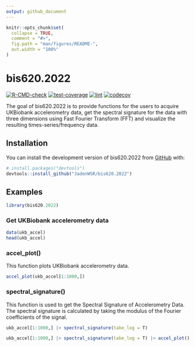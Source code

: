 ```yaml
---
output: github_document
---
```


<!-- README.md is generated from README.Rmd. Please edit that file -->

```r
knitr::opts_chunk$set(
  collapse = TRUE,
  comment = "#>",
  fig.path = "man/figures/README-",
  out.width = "100%"
)
```

# bis620.2022

<!-- badges: start -->
[![R-CMD-check](https://github.com/JadenWSR/bis620.2022/actions/workflows/R-CMD-check.yaml/badge.svg)](https://github.com/JadenWSR/bis620.2022/actions/workflows/R-CMD-check.yaml)
[![test-coverage](https://github.com/JadenWSR/bis620.2022/actions/workflows/test-coverage.yaml/badge.svg)](https://github.com/JadenWSR/bis620.2022/actions/workflows/test-coverage.yaml)
[![lint](https://github.com/JadenWSR/bis620.2022/actions/workflows/lint.yaml/badge.svg)](https://github.com/JadenWSR/bis620.2022/actions/workflows/lint.yaml)
[![codecov](https://codecov.io/gh/JadenWSR/bis620.2022/branch/main/graph/badge.svg?token=YSM7UN1LKF)](https://codecov.io/gh/JadenWSR/bis620.2022)
<!-- badges: end -->

The goal of bis620.2022 is to provide functions for the users to acquire UKBiobank accelerometry data, get the spectral signature for the data with three dimensions using Fast Fourier Transform (FFT) and visualize the resulting times-series/frequency data.

## Installation

You can install the development version of bis620.2022 from [GitHub](https://github.com/) with:

``` r
# install.packages("devtools")
devtools::install_github("JadenWSR/bis620.2022")
```
## Examples

```r
library(bis620.2022)
```

### Get UKBiobank accelerometry data

```r
data(ukb_accel)
head(ukb_accel)
```

### accel_plot()

This function plots UKBiobank accelerometry data.

```r
accel_plot(ukb_accel[1:1000,])
```

### spectral_signature()

This function is used to get the Spectral Signature of Accelerometry Data.
The spectral signature is calculated by taking the modulus of the Fourier
coefficients of the signal.

```r
ukb_accel[1:1000,] |> spectral_signature(take_log = T)
```

```r
ukb_accel[1:1000,] |> spectral_signature(take_log = T) |> accel_plot()
```
